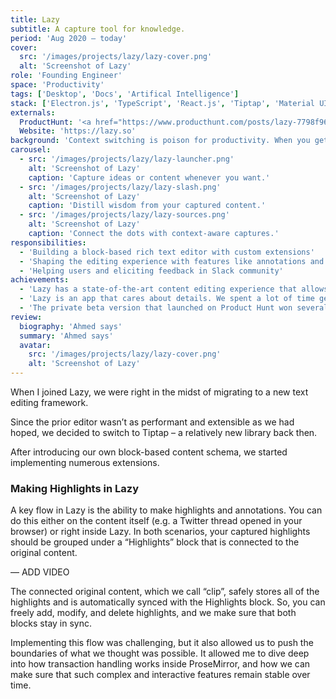```yaml
---
title: Lazy
subtitle: A capture tool for knowledge.
period: 'Aug 2020 – today'
cover:
  src: '/images/projects/lazy/lazy-cover.png'
  alt: 'Screenshot of Lazy'
role: 'Founding Engineer'
space: 'Productivity'
tags: ['Desktop', 'Docs', 'Artifical Intelligence']
stack: ['Electron.js', 'TypeScript', 'React.js', 'Tiptap', 'Material UI']
externals:
  ProductHunt: '<a href="https://www.producthunt.com/posts/lazy-7798f961-d851-4110-bd04-39d767f47a3b?utm_source=badge-top-post-badge&utm_medium=badge&utm_souce=badge-lazy&#0045;7798f961&#0045;d851&#0045;4110&#0045;bd04&#0045;39d767f47a3b" target="_blank"><img src="https://api.producthunt.com/widgets/embed-image/v1/top-post-badge.svg?post_id=406328&theme=light&period=weekly" alt="Lazy - Capture&#0032;at&#0032;the&#0032;speed&#0032;of&#0032;thought | Product Hunt" style="width: 250px; height: 54px;" width="250" height="54" /></a>'
  Website: 'https://lazy.so'
background: 'Context switching is poison for productivity. When you get that brilliant idea or see something inspiring, you should be able to take smart notes without switching app or tabs. That’s Lazy. One ⌘ shortcut to capture anywhere.'
carousel:
  - src: '/images/projects/lazy/lazy-launcher.png'
    alt: 'Screenshot of Lazy'
    caption: 'Capture ideas or content whenever you want.'
  - src: '/images/projects/lazy/lazy-slash.png'
    alt: 'Screenshot of Lazy'
    caption: 'Distill wisdom from your captured content.'
  - src: '/images/projects/lazy/lazy-sources.png'
    alt: 'Screenshot of Lazy'
    caption: 'Connect the dots with context-aware captures.'
responsibilities:
  - 'Building a block-based rich text editor with custom extensions'
  - 'Shaping the editing experience with features like annotations and imports'
  - 'Helping users and eliciting feedback in Slack community'
achievements:
  - 'Lazy has a state-of-the-art content editing experience that allows you to refine your captured content flexibly and reliably.'
  - 'Lazy is an app that cares about details. We spent a lot of time getting the UX and technicalities right. The feedback we got was awesome!'
  - 'The private beta version that launched on Product Hunt won several awards, such as #1 Product of the Week.'
review:
  biography: 'Ahmed says'
  summary: 'Ahmed says'
  avatar:
    src: '/images/projects/lazy/lazy-cover.png'
    alt: 'Screenshot of Lazy'
---
```


When I joined Lazy, we were right in the midst of migrating to a new text editing framework.

Since the prior editor wasn’t as performant and extensible as we had hoped, we decided to switch to Tiptap – a relatively new library back then.

After introducing our own block-based content schema, we started implementing numerous extensions.

### Making Highlights in Lazy

A key flow in Lazy is the ability to make highlights and annotations. You can do this either on the content itself (e.g. a Twitter thread opened in your browser) or right inside Lazy. In both scenarios, your captured highlights should be grouped under a “Highlights” block that is connected to the original content.

— ADD VIDEO

The connected original content, which we call “clip”, safely stores all of the highlights and is automatically synced with the Highlights block. So, you can freely add, modify, and delete highlights, and we make sure that both blocks stay in sync.

Implementing this flow was challenging, but it also allowed us to push the boundaries of what we thought was possible. It allowed me to dive deep into how transaction handling works inside ProseMirror, and how we can make sure that such complex and interactive features remain stable over time.
